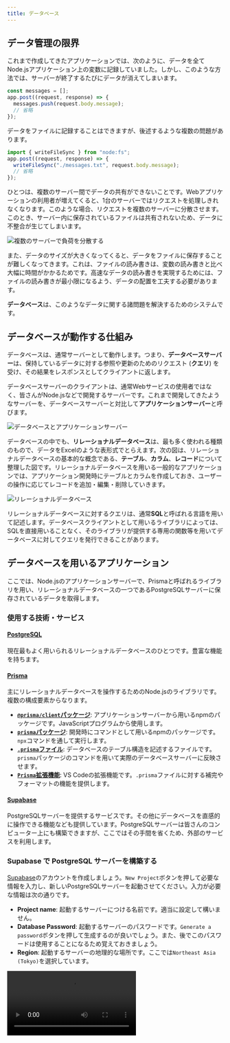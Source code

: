 ```yaml
---
title: データベース
---
```



## データ管理の限界

これまで作成してきたアプリケーションでは、次のように、データを全てNode.jsアプリケーション上の変数に記録していました。しかし、このような方法では、<Term>サーバー</Term>が終了するたびにデータが消えてしまいます。

```javascript
const messages = [];
app.post((request, response) => {
  messages.push(request.body.message);
  // 省略
});
```

データをファイルに記録することはできますが、後述するような複数の問題があります。

```javascript
import { writeFileSync } from "node:fs";
app.post((request, response) => {
  writeFileSync("./messages.txt", request.body.message);
  // 省略
});
```

ひとつは、複数の<Term>サーバー</Term>間でデータの共有ができないことです。Webアプリケーションの利用者が増えてくると、1台の<Term>サーバー</Term>では<Term>リクエスト</Term>を処理しきれなくなります。このような場合、<Term>リクエスト</Term>を複数のサーバーに分散させます。このとき、<Term>サーバー</Term>内に保存されているファイルは共有されないため、データに不整合が生じてしまいます。

![複数のサーバーで負荷を分散する](./load-balancing.drawio.svg)

また、データのサイズが大きくなってくると、データをファイルに保存することが難しくなってきます。これは、ファイルの読み書きは、変数の読み書きと比べ大幅に時間がかかるためです。高速なデータの読み書きを実現するためには、ファイルの読み書きが最小限になるよう、データの配置を工夫する必要があります。

**データベース**は、このようなデータに関する諸問題を解決するためのシステムです。

## データベースが動作する仕組み

データベースは、通常<Term>サーバー</Term>として動作します。つまり、**データベースサーバー**は、保持しているデータに対する参照や更新のための<Term>リクエスト</Term> (**クエリ**) を受け、その結果を<Term>レスポンス</Term>として<Term>クライアント</Term>に返します。

データベースサーバーの<Term>クライアント</Term>は、通常Webサービスの使用者ではなく、皆さんがNode.jsなどで開発する<Term>サーバー</Term>です。これまで開発してきたような<Term>サーバー</Term>を、データベースサーバーと対比して**アプリケーションサーバー**と呼びます。

![データベースとアプリケーションサーバー](./database-application-server.drawio.svg)

データベースの中でも、**リレーショナルデータベース**は、最も多く使われる種類のもので、データをExcelのような表形式でとらえます。次の図は、リレーショナルデータベースの基本的な概念である、**テーブル**、**カラム**、**レコード**について整理した図です。リレーショナルデータベースを用いる一般的なアプリケーションでは、アプリケーション開発時にテーブルとカラムを作成しておき、ユーザーの操作に応じてレコードを追加・編集・削除していきます。

![リレーショナルデータベース](./relational-database-concept.png)

リレーショナルデータベースに対するクエリは、通常**SQL**と呼ばれる言語を用いて記述します。データベース<Term>クライアント</Term>として用いるライブラリによっては、SQLを直接用いることなく、そのライブラリが提供する専用の関数等を用いてデータベースに対してクエリを発行できることがあります。

## データベースを用いるアプリケーション

ここでは、Node.jsのアプリケーションサーバーで、Prismaと呼ばれる<Term>ライブラリ</Term>を用い、リレーショナルデータベースの一つであるPostgreSQL<Term>サーバー</Term>に保存されているデータを取得します。

### 使用する技術・サービス

#### [PostgreSQL](https://www.postgresql.org/)

現在最もよく用いられるリレーショナルデータベースのひとつです。豊富な機能を持ちます。

#### [Prisma](https://www.prisma.io/)

主にリレーショナルデータベースを操作するためのNode.jsの<Term>ライブラリ</Term>です。複数の構成要素からなります。

- [**`@prisma/client`パッケージ**](https://www.npmjs.com/package/@prisma/client): アプリケーションサーバーから用いるnpmのパッケージです。JavaScriptプログラムから使用します。
- [**`prisma`パッケージ**](https://www.npmjs.com/package/prisma): 開発時にコマンドとして用いるnpmのパッケージです。`npx`コマンドを通して実行します。
- [**`.prisma`ファイル**](https://www.prisma.io/docs/concepts/components/prisma-schema): データベースのテーブル構造を記述するファイルです。`prisma`パッケージのコマンドを用いて実際のデータベースサーバーに反映させます。
- [**`Prisma`拡張機能**](https://marketplace.visualstudio.com/items?itemName=Prisma.prisma): VS Codeの拡張機能です。`.prisma`ファイルに対する補完やフォーマットの機能を提供します。

#### [Supabase](https://supabase.com/)

PostgreSQLサーバーを提供するサービスです。その他にデータベースを直感的に操作できる機能なども提供しています。PostgreSQLサーバーは皆さんのコンピューター上にも構築できますが、ここではその手間を省くため、外部のサービスを利用します。

### Supabase で PostgreSQL サーバーを構築する

[Supabase](https://supabase.com/)のアカウントを作成しましょう。`New Project`ボタンを押して必要な情報を入力し、新しいPostgreSQLサーバーを起動させてください。入力が必要な情報は次の通りです。

- **Project name**: 起動するサーバーにつける名前です。適当に設定して構いません。
- **Database Password**: 起動するサーバーのパスワードです。`Generate a password`ボタンを押して生成するのが良いでしょう。また、後でこのパスワードは使用することになるため覚えておきましょう。
- **Region**: 起動するサーバーの地理的な場所です。ここでは`Northeast Asia (Tokyo)`を選択しています。

<video src={newPostgresqlInstanceVideo} controls />

この時点では、まだデータベース上にテーブルが作成されていません。Supabase上で作成することもできますが、今回はPrismaを使用して作成することにします。

### Prismaでテーブル構造を作成する

VS Code向けのPrisma拡張機能をインストールしましょう。

![Prisma拡張機能のインストール](./install-prisma-extension.png)

新しいフォルダをVS Codeで開き、`npm init`コマンドを使用して`package.json`ファイルを作成した後、

```shell
npx prisma init
```

コマンドを実行します。パッケージをインストールしても良いか尋ねられる場合は、`y`を入力して許可しましょう。

<video src={prismaInitVideo} controls muted />

:::tip[`npx`コマンド]

{/* prettier-ignore */}
<Term>`npx`コマンド</Term>は、npmのパッケージを、プログラムからではなく直接実行するためのコマンドです。npmには`prisma`パッケージのように、直接実行専用のパッケージも存在します。

:::

続いて、Supabaseからデータベースへの接続情報を`.env`ファイルにコピーします。これにより、PrismaはSupabase上のPostgreSQLサーバーと接続できるようになります。

<video src={copySecretValuesVideo} controls muted />

`prisma/schema.prisma`ファイルを、次のように追記し、`ToDo`テーブルとそのカラムを定義します。

```javascript
// This is your Prisma schema file,
// learn more about it in the docs: https://pris.ly/d/prisma-schema

// Looking for ways to speed up your queries, or scale easily with your serverless or edge functions?
// Try Prisma Accelerate: https://pris.ly/cli/accelerate-init

generator client {
  provider = "prisma-client-js"
  output   = "../generated/prisma"
}

datasource db {
  provider = "postgresql"
  url      = env("DATABASE_URL")
}

model Todo {
  id   Int    @id @default(autoincrement())
  name String
}
```

完了したら、

```shell
npx prisma db push
```

コマンドを実行しましょう。すると、データベースに`schema.prisma`に書かれた通りのテーブルとカラムが作成されるので、Supabaseから確認してみてください。また、このとき、後述する`@prisma/client`パッケージが自動的にインストールされます。

<video src={prismaDbPushVideo} controls />

### Prismaが作成したテーブルにレコードを追加する

Prismaが作成したテーブルに、レコードを追加しましょう。

<video src={createRecordInDatabaseVideo} controls />

:::tip[DBeaverでPostgreSQLサーバーに接続する]

今回はSupabaseを利用してPostgreSQLサーバーを構築したため、Supabaseの機能を使用してデータベースを操作しましたが、[DBeaver](https://dbeaver.io)も便利です。DBeaverは、多くのデータベースを直感的に操作できるソフトウェアで、PostgreSQLにも対応しています。

DBeaverをインストールした後、次のようにすることでDBeaverを利用してデータベースを操作することができます。

<video src={dbeaverVideo} controls />

:::

### Prismaでデータベースのデータを読み書きする

Node.jsからPrismaを利用してデータベースのデータを操作するためには、`@prisma/client`パッケージの[`PrismaClient`クラス](https://www.prisma.io/docs/reference/api-reference/prisma-client-reference#prismaclient)を用います。

- [`PrismaClient#[テーブル名].findMany`メソッド](https://www.prisma.io/docs/reference/api-reference/prisma-client-reference#findmany): 条件を満たすレコードを全て取得
- [`PrismaClient#[テーブル名].findFirst`メソッド](https://www.prisma.io/docs/reference/api-reference/prisma-client-reference#findfirst): 条件を満たす最初のレコードを取得
- [`PrismaClient#[テーブル名].findUnique`メソッド](https://www.prisma.io/docs/reference/api-reference/prisma-client-reference#findunique): レコードを一意に識別できる条件を使用してレコードを1つだけ取得

:::tip[非同期処理]

上記の3つのメソッドは、<Term>**非同期処理**</Term>を行います。JavaScriptにおける非同期処理とは、ファイルの入出力やネットワーク通信など、JavaScriptの外側の時間のかかる処理の完了を待つ間、ほかの処理を実行できるようにする仕組みです。非同期処理を行う関数を使用するためには、次の2つを行います。

- 非同期処理を行う関数を呼び出す関数を定義する際、`async`キーワードをつけること
- 非同期処理を行う関数の戻り値に対し、`await`演算子を適用すること

非同期処理に関する詳細は、[MDNの記事](https://developer.mozilla.org/ja/docs/Learn/JavaScript/Asynchronous)を参照してください。

:::

まずは、`findMany`メソッドの戻り値を、デバッガを用いて確認してみましょう。

```javascript
import { PrismaClient } from "./generated/prisma/index.js";

const client = new PrismaClient();
const todos = await client.todo.findMany();
debugger;
```

![findManyの戻り値](./find-many-result.png)

:::tip[`@prisma/client` パッケージのインポート元]

`@prisma/client`パッケージによって提供される`PrismaClient`クラスは、`./generated/prisma/index.js`からインポートします。このファイルは、`npx prisma db push`コマンドを実行した際に自動的に生成されるファイルで、`schema.prisma`ファイルに記述したテーブルの構造を元に、Prismaが自動的に生成したものです。このファイルが生成される場所は、`schema.prisma`ファイルの`generator`セクションから変更できます。

:::

続いて、[`PrismaClient#[テーブル名].create`メソッド](https://www.prisma.io/docs/reference/api-reference/prisma-client-reference#create)を用いて、テーブルにレコードを作成してみましょう。

```javascript
import { PrismaClient } from "./generated/prisma/index.js";

const client = new PrismaClient();
const todos = await client.todo.create({ data: { name: "買い物をする" } });
debugger;
```

![createの戻り値](./create-result.png)

## 演習問題

PostgreSQLにデータを保存する掲示板サービスを作ってみましょう。

<video src={forumVideo} muted controls />

### 手順1

Supabaseで新しいデータベースを作成しましょう。

### 手順2

新しいプロジェクト用のディレクトリを作成し、`npx prisma init`コマンドを実行して、Prismaのセットアップをしましょう。`.env`ファイルを編集し、Prismaがデータベースに接続できるようにしましょう。

### 手順3

作成された`.prisma`ファイルを編集し、掲示板に投稿されたメッセージを保存するためのテーブルと、そのテーブルのカラムの定義を記述しましょう。`npx prisma db push`コマンドでテーブルとカラムの定義をデータベースに反映させましょう。

:::info[テーブルの定義]
掲示板サービスに必要なテーブルの構造を考えてみましょう。例えば、次の例では、掲示板の投稿を保存するための`Post`テーブルを定義しており、このテーブルには`id`と`message`の2つのカラムが存在しています。他にも、投稿のタイトルを保存するための`title`カラムや、投稿者名を保存するための`author`カラムなどを定義するなどの工夫が考えられます。

```javascript title="prisma/schema.prisma の抜粋"
model Post {
  id      Int    @id @default(autoincrement())
  message String
}
```

:::

### 手順4

掲示板の投稿のサンプルデータをデータベースに登録しましょう。

### 手順5

Node.jsのデバッガを用いて、データベースのデータがPrismaで取得できることを確認しましょう。

### 手順6

Expressをインストールし、`/`へのGETリクエストに対して、データベースのデータをHTMLに整形したレスポンスを返せるようにしましょう。

:::info[ヒント]
Prismaの`findMany`メソッドを用いて、テーブル内にある全てのレコードを取得できます。

```javascript
const posts = await client.post.findMany();
// [
//   { id: 1, message: "おはようございます" },
//   { id: 2, message: "こんにちは" },
// ]
```

このメソッドの戻り値は、各カラムの値をプロパティとして持つオブジェクトの配列です。`Array#map`メソッドや`Array#join`メソッドを用い、適切なHTMLに変換してレスポンスを生成しましょう。
:::

<Answer title="手順6まで">

```javascript title="main.mjsの抜粋"
app.get("/", async (request, response) => {
  const posts = await client.post.findMany();
  response.send(`
    <!doctype html>
    <html lang="ja">
      <head>
        <meta charset="utf-8" />
        <title>掲示板</title>
      </head>
      <body>
        <ul>
          ${posts.map((post) => `<li>${post.message}</li>`).join("")}
        </ul>
      </body>
    </html>
  `);
});
```

</Answer>

### 手順7

掲示板を投稿するためのHTMLのフォームを表示できるようにしましょう。入力されたデータは`/send`へのPOSTリクエストとして送信されるようにしてみましょう。

:::info[ヒント]
手順6で作成したテンプレートとなるHTMLファイルを編集し、フォームを追加しましょう。
:::

<Answer title="手順7まで">

```javascript title="main.mjsの抜粋"
app.get("/", async (request, response) => {
  const posts = await client.post.findMany();
  response.send(`
    <!doctype html>
    <html lang="ja">
      <head>
        <meta charset="utf-8" />
        <title>掲示板</title>
      </head>
      <body>
        <ul>
          ${posts.map((post) => `<li>${post.message}</li>`).join("")}
        </ul>
        <form method="post" action="/send">
          <input placeholder="メッセージ" name="message" />
          <button type="submit">送信</button>
        </form>
      </body>
    </html>
  `);
});
```

</Answer>

### 手順8

前の手順で作成したHTMLのフォームの送信先 (`/send`へのPOSTリクエスト) を作成しましょう。送られてきたデータが正しいか、Node.jsのデバッガを用いて確認してみましょう。

<Answer title="手順8まで">

```javascript title="main.mjsの抜粋"
app.use(express.urlencoded({ extended: true }));
app.post("/send", async (request, response) => {
  debugger; // ここでrequestオブジェクトの中身を確認
});
```

</Answer>

### 手順9

送られてきたデータをデータベースに保存できるようにしましょう。データベースに投稿が保存された後、ブラウザは自動的に`/`に戻るようにしてみましょう。

:::info[ヒント]
[GETリクエストとPOSTリクエストの章](/docs/web-servers/get-post/)で扱った`express.Response#redirect`メソッドが使えます。

:::

<Answer title="手順9まで">

```javascript title="main.mjsの抜粋"
app.use(express.urlencoded({ extended: true }));
app.post("/send", async (request, response) => {
  await client.post.create({ data: { message: request.body.message } });
  response.redirect("/");
});
```

</Answer>

### 手順10

掲示板への投稿がデータベースに保存されていることを確認しましょう。また、Node.jsのサーバーを再起動しても、データが残っていることを確認しましょう。

<ViewSource url={import.meta.url} path="_samples/forum" noCodeSandbox />

